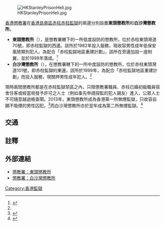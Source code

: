 [[File:HKStanleyPrisonHeli.jpg|right]]

[[香港|香港]][[懲教署|懲教署]]在[[香港島|香港島]][[南區_(香港)|南區]][[赤柱|赤柱]][[赤柱監獄|赤柱監獄]]的兩邊分別設置'''東頭懲教所'''和'''白沙灣懲教所'''。

*'''東頭懲教所'''（{{lang-en|Tung Tau Correctional Institution}}），是懲教署轄下的一所低度設防的懲教所，位於赤柱東頭灣道70號，即赤柱監獄的西邊。該所於1982年投入服務，現收容男性成年低保安風險類別犯人。為配合「赤柱監獄地區重建計劃」，該所在旁邊加設一座附翼，並於1998年落成。<ref name="legco">{{cite web |author1=保安局 |title=立法會保安事務委員會監獄發展計劃 |url=http://www.legco.gov.hk/yr00-01/chinese/panels/se/papers/b388c03.pdf |website=香港特別行政區立法會 |publisher=立法會保安事務委員會討論文件 |accessdate=2020-02-18 |archive-date=2021-03-23 |archive-url=https://web.archive.org/web/20210323015712/https://www.legco.gov.hk/yr00-01/chinese/panels/se/papers/b388c03.pdf |dead-url=no }}</ref>
*'''白沙灣懲教所'''（{{lang-en|Pak Sha Wan Correctional Institution}}），在懲教署轄下的一所中度設防的懲教所，位於赤柱東頭灣道101號，即赤柱監獄的東邊。該所於1999年，為配合「赤柱監獄地區重建計劃」而投入服務，現關押男性成年犯人。<ref name="legco"/>

現時兩間懲教所都是在赤柱監獄禁區之內，只限懲教署職員、赤柱已婚初級職員宿舍住客或經當局發予許可之人士（例如事先申請探監的犯人親友）進入，公眾人士不可隨意越過檢查閘。2013年，東頭懲教所成為香港第一所無煙監獄，只收容自願不吸煙的男性囚犯。<ref>{{Cite web |url=https://www.e123.hk/ElderlyPro/details/249413 |title=港首間無煙監獄 738犯人成功戒煙 |access-date=2017-04-13 |archive-url=https://web.archive.org/web/20170413153153/https://www.e123.hk/ElderlyPro/details/249413 |archive-date=2017-04-13 |dead-url=yes }}</ref>而白沙灣懲教所亦於翌年成為第二所無煙監獄。<ref>{{cite web |title=懲教署首設無煙懲教所　杜絕二三手煙 |url=https://www.smokefreeleadingcompany.hk/en/awardees_list/pdf/awardee/567/58aeb1829e400.pdf |website=香港無煙領先企業大獎 |publisher=香港吸煙與健康委員會 |accessdate=2020-02-18 |archive-date=2020-02-18 |archive-url=https://web.archive.org/web/20200218151541/https://www.smokefreeleadingcompany.hk/en/awardees_list/pdf/awardee/567/58aeb1829e400.pdf |dead-url=no }}</ref>

==交通==
{{main|赤柱監獄#交通及周邊管制}}

==註釋==
{{reflist}}

==外部連結==
* [http://www.csd.gov.hk/tc_chi/facility/facility_ind/ins_hk_ttci.html 懲教署：東頭懲教所] {{Wayback|url=http://www.csd.gov.hk/tc_chi/facility/facility_ind/ins_hk_ttci.html |date=20210213063459 }}
* [https://www.csd.gov.hk/tc_chi/facility/facility_ind/ins_hk_pswci.html 懲教署：白沙灣懲教所] {{Wayback|url=https://www.csd.gov.hk/tc_chi/facility/facility_ind/ins_hk_pswci.html |date=20200218154856 }}

{{香港懲教設施}}
{{香港政府宿舍}}

[[Category:香港監獄|Category:香港監獄]]
